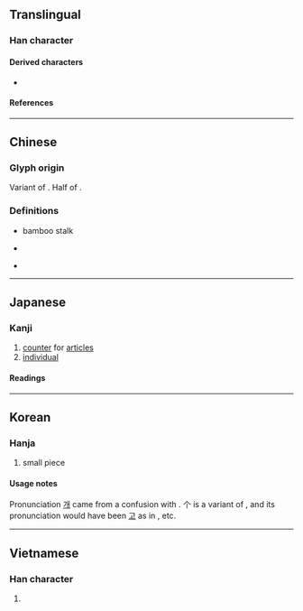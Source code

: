 {{also|個|箇|介}}
{{character info}}
==Translingual==
{{stroke order|type=animate}}

===Han character===
{{Han char|rn=2|rad=丨|as=02|sn=3|four=8020.0|canj=OL|ids=⿱人丨}}

====Derived characters====
* {{l|mul|[[𬽨]], [[𠮶]], [[𣃘]], [[𭨦]], [[𥾓]], [[𭩭]], [[𬻹]], [[𫠡]], [[𡗟]], [[𦣿]], [[𩠟]], [[𪬪]], [[𠁭]], [[𧱤]]}}

====References====
{{Han ref|kx=0078.230|dkj=00070|dj=0158.030|hdz=10103.010|uh=4E2A}}

----

==Chinese==

===Glyph origin===
{{Han etym}}
Variant of {{l|mul|箇||bamboo stalk}}. Half of {{l|mul|竹||[[bamboo]]}}.

===Definitions===
* bamboo stalk
* {{lb|zh|pictogram}} {{zh-alt form|箇}}
* {{lb|zh|simplified|_|form}} {{zh-alt form|個}}
<!-- Refer moedict.tw -->

----

==Japanese==

===Kanji===
{{ja-kanji|grade=uc|rs=丨02}}

# [[counter]] for [[articles]]
# [[individual]]

====Readings====
{{ja-readings
|goon=か
|kanon=か
|toon=こ}}

----

==Korean==

===Hanja===
{{ko-hanja/new|낱|개}}

# small piece

====Usage notes====
Pronunciation [[개]] came from a confusion with {{l|ko|介}}. 个 is a variant of {{l|ko|個}}, and its pronunciation would have been [[고]] as in {{l|ko|[[固]], [[凅]], [[痼]]}}, etc.

----

==Vietnamese==

===Han character===
{{vi-readings|rs=丨02
|hanviet=cá, cán
|nom=cá
}}

# {{rfdef|vi|sort=丨02}}